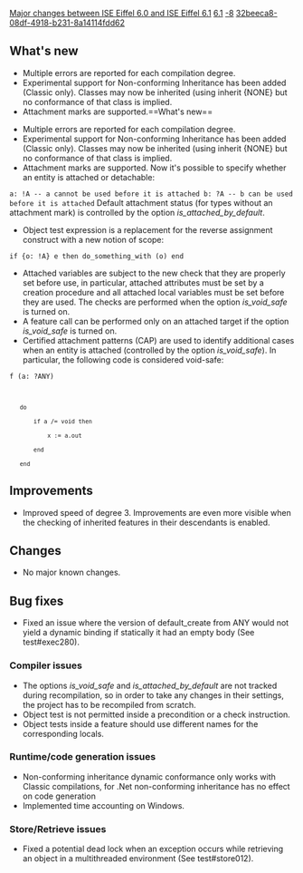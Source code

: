 [[Property:title|Major changes between ISE Eiffel 6.0 and ISE Eiffel 6.1]]
[[Property:link_title|6.1]]
[[Property:weight|-8]]
[[Property:uuid|32beeca8-08df-4918-b231-8a14114fdd62]]
==What's new==

{{seealso|See also: [[Differences between standard ECMA-367 and Eiffel Software implementation|Differences between standard ECMA-367 and Eiffel Software implementation]] }}
* Multiple errors are reported for each compilation degree.
* Experimental support for Non-conforming Inheritance has been added (Classic only). Classes may now be inherited (using inherit {NONE} but no conformance of that class is implied.
* Attachment marks are supported.==What's new==

{{seealso|[[Differences between standard ECMA-367 and Eiffel Software implementation|Differences between standard ECMA-367 and Eiffel Software implementation]] }}
* Multiple errors are reported for each compilation degree.
* Experimental support for Non-conforming Inheritance has been added (Classic only). Classes may now be inherited (using inherit {NONE} but no conformance of that class is implied.
* Attachment marks are supported. Now it's possible to specify whether an entity is attached or detachable:
<code>a: !A -- a cannot be used before it is attached
b: ?A -- b can be used before it is attached</code>
Default attachment status (for types without an attachment mark) is controlled by the option ''is_attached_by_default''.
* Object test expression is a replacement for the reverse assignment construct with a new notion of scope: 
<code>if {o: !A} e then do_something_with (o) end</code>

* Attached variables are subject to the new check that they are properly set before use, in particular, attached attributes must be set by a creation procedure and all attached local variables must be set before they are used. The checks are performed when the option ''is_void_safe'' is turned on.
* A feature call can be performed only on an attached target if the option ''is_void_safe'' is turned on.
* Certified attachment patterns (CAP) are used to identify additional cases when an entity is attached (controlled by the option ''is_void_safe''). In particular, the following code is considered void-safe:
<code>f (a: ?ANY)
	do
		if a /= void then
			x := a.out
		end
	end</code>


==Improvements==
* Improved speed of degree 3. Improvements are even more visible when the checking of inherited features in their descendants is enabled.

==Changes==
* No major known changes.

==Bug fixes==
* Fixed an issue where the version of <eiffel>default_create</eiffel> from <eiffel>ANY</eiffel> would not yield a dynamic binding if statically it had an empty body (See test#exec280).

===Compiler issues===
* The options ''is_void_safe'' and ''is_attached_by_default'' are not tracked during recompilation, so in order to take any changes in their settings, the project has to be recompiled from scratch.
* Object test is not permitted inside a precondition or a check instruction.
* Object tests inside a feature should use different names for the corresponding locals.

===Runtime/code generation issues===
* Non-conforming inheritance dynamic conformance only works with Classic compilations, for .Net non-conforming inheritance has no effect on code generation
* Implemented time accounting on Windows.

===Store/Retrieve issues===
* Fixed a potential dead lock when an exception occurs while retrieving an object in a multithreaded environment (See test#store012).




